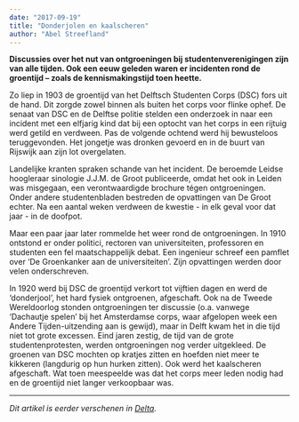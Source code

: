 ```yaml
---
date: "2017-09-19"
title: "Donderjolen en kaalscheren"
author: "Abel Streefland"
---
```


**Discussies over het nut van ontgroeningen bij studentenverenigingen zijn van alle tijden. Ook een eeuw geleden waren er incidenten rond de groentijd – zoals de kennismakingstijd toen heette.**

Zo liep in 1903 de groentijd van het Delftsch Studenten Corps (DSC) fors uit de hand. Dit zorgde zowel binnen als buiten het corps voor flinke ophef. De senaat van DSC en de Delftse politie stelden een onderzoek in naar een incident met een elfjarig kind dat bij een optocht van het corps in een rijtuig werd getild en verdween. Pas de volgende ochtend werd hij bewusteloos teruggevonden. Het jongetje was dronken gevoerd en in de buurt van Rijswijk aan zijn lot overgelaten.

Landelijke kranten spraken schande van het incident. De beroemde Leidse hoogleraar sinologie J.J.M. de Groot publiceerde, omdat het ook in Leiden was misgegaan, een verontwaardigde brochure tégen ontgroeningen. Onder andere studentenbladen bestreden de opvattingen van De Groot echter. Na een aantal weken verdween de kwestie - in elk geval voor dat jaar - in de doofpot.

Maar een paar jaar later rommelde het weer rond de ontgroeningen. In 1910 ontstond er onder politici, rectoren van universiteiten, professoren en studenten een fel maatschappelijk debat. Een ingenieur schreef een pamflet over ‘De Groenkanker aan de universiteiten’. Zijn opvattingen werden door velen onderschreven.

In 1920 werd bij DSC de groentijd verkort tot vijftien dagen en werd de ‘donderjool’, het hard fysiek ontgroenen, afgeschaft. Ook na de Tweede Wereldoorlog stonden ontgroeningen ter discussie (o.a. vanwege ‘Dachautje spelen’ bij het Amsterdamse corps, waar afgelopen week een Andere Tijden-uitzending aan is gewijd), maar in Delft kwam het in die tijd niet tot grote excessen. Eind jaren zestig, de tijd van de grote studentenprotesten, werden ontgroeningen nog verder uitgekleed. De groenen van DSC mochten op kratjes zitten en hoefden niet meer te kikkeren (langdurig op hun hurken zitten). Ook werd het kaalscheren afgeschaft. Wat toen meespeelde was dat het corps meer leden nodig had en de groentijd niet langer verkoopbaar was.

---

_Dit artikel is eerder verschenen in [Delta](https://www.delta.tudelft.nl/article/donderjolen-en-kaalscheren)._
